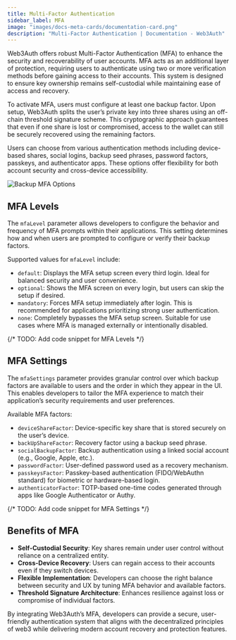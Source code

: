 ```yaml
---
title: Multi-Factor Authentication
sidebar_label: MFA
image: "images/docs-meta-cards/documentation-card.png"
description: "Multi-Factor Authentication | Documentation - Web3Auth"
---
```


Web3Auth offers robust Multi-Factor Authentication (MFA) to enhance the security and recoverability
of user accounts. MFA acts as an additional layer of protection, requiring users to authenticate
using two or more verification methods before gaining access to their accounts. This system is
designed to ensure key ownership remains self-custodial while maintaining ease of access and
recovery.

To activate MFA, users must configure at least one backup factor. Upon setup, Web3Auth splits the
user’s private key into three shares using an off-chain threshold signature scheme. This
cryptographic approach guarantees that even if one share is lost or compromised, access to the
wallet can still be securely recovered using the remaining factors.

Users can choose from various authentication methods including device-based shares, social logins,
backup seed phrases, password factors, passkeys, and authenticator apps. These options offer
flexibility for both account security and cross-device accessibility.

![Backup MFA Options](/images/mfa-options.gif)

## MFA Levels

The `mfaLevel` parameter allows developers to configure the behavior and frequency of MFA prompts
within their applications. This setting determines how and when users are prompted to configure or
verify their backup factors.

Supported values for `mfaLevel` include:

- `default`: Displays the MFA setup screen every third login. Ideal for balanced security and user
  convenience.
- `optional`: Shows the MFA screen on every login, but users can skip the setup if desired.
- `mandatory`: Forces MFA setup immediately after login. This is recommended for applications
  prioritizing strong user authentication.
- `none`: Completely bypasses the MFA setup screen. Suitable for use cases where MFA is managed
  externally or intentionally disabled.

{/* TODO: Add code snippet for MFA Levels */}

## MFA Settings

The `mfaSettings` parameter provides granular control over which backup factors are available to
users and the order in which they appear in the UI. This enables developers to tailor the MFA
experience to match their application’s security requirements and user preferences.

Available MFA factors:

- `deviceShareFactor`: Device-specific key share that is stored securely on the user’s device.
- `backUpShareFactor`: Recovery factor using a backup seed phrase.
- `socialBackupFactor`: Backup authentication using a linked social account (e.g., Google, Apple,
  etc.).
- `passwordFactor`: User-defined password used as a recovery mechanism.
- `passkeysFactor`: Passkey-based authentication (FIDO/WebAuthn standard) for biometric or
  hardware-based login.
- `authenticatorFactor`: TOTP-based one-time codes generated through apps like Google Authenticator
  or Authy.

{/* TODO: Add code snippet for MFA Settings */}

## Benefits of MFA

- **Self-Custodial Security**: Key shares remain under user control without reliance on a
  centralized entity.
- **Cross-Device Recovery**: Users can regain access to their accounts even if they switch devices.
- **Flexible Implementation**: Developers can choose the right balance between security and UX by
  tuning MFA behavior and available factors.
- **Threshold Signature Architecture**: Enhances resilience against loss or compromise of individual
  factors.

By integrating Web3Auth’s MFA, developers can provide a secure, user-friendly authentication system
that aligns with the decentralized principles of web3 while delivering modern account recovery and
protection features.
